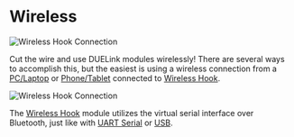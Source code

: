 # Wireless


![Wireless Hook Connection](pathname:///img/wirelesshook-connection.png)

Cut the wire and use DUELink modules wirelessly! There are several ways to accomplish this, but the easiest is using a wireless connection from a [PC/Laptop](../hw/pc-laptop) or [Phone/Tablet](../hw/phone-tablet) connected to [Wireless Hook](../products/adwhook-b).

![Wireless Hook Connection](pathname:///img/wireless-hook.png)

The [Wireless Hook](../products/adwhook-b) module utilizes the virtual serial interface over Bluetooth, just like with [UART Serial](uart) or [USB](usb).
